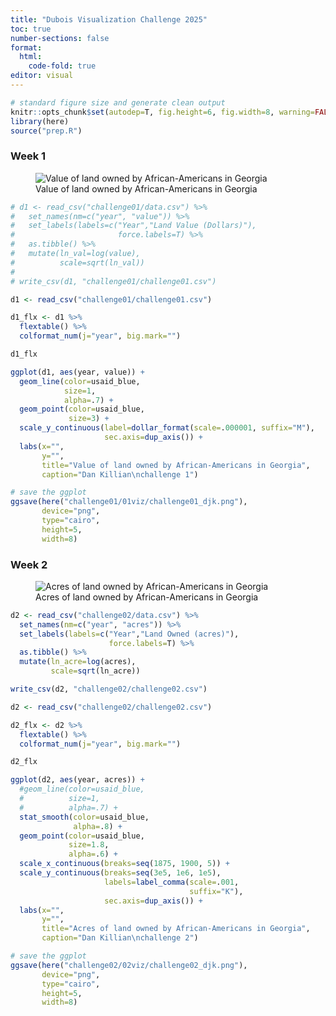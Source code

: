 ```yaml
---
title: "Dubois Visualization Challenge 2025"
toc: true
number-sections: false
format: 
  html:
    code-fold: true
editor: visual
---
```


```r
# standard figure size and generate clean output
knitr::opts_chunk$set(autodep=T, fig.height=6, fig.width=8, warning=FALSE, message=FALSE, cache=TRUE, error=T, echo=T)
library(here)
source("prep.R")
```

### Week 1

![Value of land owned by African-Americans in Georgia](challenge01/original-plate-18.jpeg)

```r
# d1 <- read_csv("challenge01/data.csv") %>%
#   set_names(nm=c("year", "value")) %>%
#   set_labels(labels=c("Year","Land Value (Dollars)"),
#                       force.labels=T) %>%
#   as.tibble() %>%
#   mutate(ln_val=log(value),
#          scale=sqrt(ln_val))
# 
# write_csv(d1, "challenge01/challenge01.csv")

d1 <- read_csv("challenge01/challenge01.csv")

d1_flx <- d1 %>%
  flextable() %>%
  colformat_num(j="year", big.mark="")

d1_flx

```


```r
ggplot(d1, aes(year, value)) + 
  geom_line(color=usaid_blue,
            size=1,
            alpha=.7) +
  geom_point(color=usaid_blue,
             size=3) + 
  scale_y_continuous(label=dollar_format(scale=.000001, suffix="M"),
                     sec.axis=dup_axis()) + 
  labs(x="",
       y="",
       title="Value of land owned by African-Americans in Georgia",
       caption="Dan Killian\nchallenge 1")

# save the ggplot
ggsave(here("challenge01/01viz/challenge01_djk.png"),
       device="png",
       type="cairo",
       height=5,
       width=8)
```


### Week 2

![Acres of land owned by African-Americans in Georgia](challenge02/original-plate-19.jpeg)

```r
d2 <- read_csv("challenge02/data.csv") %>%
  set_names(nm=c("year", "acres")) %>%
  set_labels(labels=c("Year","Land Owned (acres)"),
                      force.labels=T) %>%
  as.tibble() %>%
  mutate(ln_acre=log(acres),
         scale=sqrt(ln_acre))

write_csv(d2, "challenge02/challenge02.csv")

d2 <- read_csv("challenge02/challenge02.csv")

d2_flx <- d2 %>%
  flextable() %>%
  colformat_num(j="year", big.mark="")

d2_flx

```


```r
ggplot(d2, aes(year, acres)) + 
  #geom_line(color=usaid_blue,
  #          size=1,
  #          alpha=.7) +
  stat_smooth(color=usaid_blue,
              alpha=.8) +
  geom_point(color=usaid_blue,
             size=1.8,
             alpha=.6) + 
  scale_x_continuous(breaks=seq(1875, 1900, 5)) +
  scale_y_continuous(breaks=seq(3e5, 1e6, 1e5),
                     labels=label_comma(scale=.001,
                                        suffix="K"),
                     sec.axis=dup_axis()) + 
  labs(x="",
       y="",
       title="Acres of land owned by African-Americans in Georgia",
       caption="Dan Killian\nchallenge 2")

# save the ggplot
ggsave(here("challenge02/02viz/challenge02_djk.png"),
       device="png",
       type="cairo",
       height=5,
       width=8)
```

